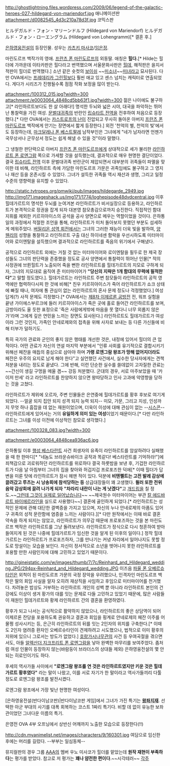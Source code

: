 http://ghostlightning.files.wordpress.com/2009/06/legend-of-the-galactic-heroes-027-hildegard-von-mariendorf.jpg
애니메이션판
attachment:/d0082545_4d3c210a78d3f.jpg
코믹스판

ヒルデガルド・フォン・マリーンドルフ (Hildegard von Mariendorf)
ヒルデガルド・フォン・ローエングラム (Hildegard von Lohengramm)[* 결혼 후.]

[[은하영웅전설]]의 등장인물. 성우는 [[카츠키 마사코]]/[[임은정]].

마린도르프 백작가의 영애. [[프란츠 폰 마린도르프]]의 외동딸. 애칭은 '''힐다.'''[* Hilde는 힐더에 가까운데 이타카판은 힐다라고 번역했으며 서울문화사판은 [[힐데]], 해적판은 을지서적판이 힐더로 번역했다.] 소년 같은 숏컷의 [[보이쉬]] ~~[[미소녀]]~~[[미녀]]라고 묘사된다. 다만 OVA에서는 [[프레데리카 그린힐]]보다 훨씬 애교 있고 센스 넘치는 캐릭터로 연출되었다. 게다가 시리즈가 진행될수록 점점 작화 보정을 많이 받는다.

attachment:/100312_015.jpg?width=300
attachment:/e0003064_4848cd5bb63f1.jpg?width=300
젊은 나이에도 불구하고[* 라인하르트보다도 한 살 아래다!] 명석한 두뇌와 넓은 시야, 대국을 파악하는 뛰어난 통찰력을 가진 여성. [[문벌대귀족]]의 반란인 [[립슈타트 전역]]을 전후하여 처음으로 등장했다.[* 다만 OVA에서는 [[카스트로프의 난]]이 진압되고 무사히 돌아온 아버지 [[프란츠 폰 마린도르프]] 백작에게 안기는 장면에서 짧게 등장한다.] 
외전 '천억의 별, 천억의 빛'에서도 등장하는데, [[마크달레나 폰 베스트팔레]] 남작부인은 그녀에게 "네가 남자라면 언젠가 국무상서나 군무상서 정도는 쉽게 해낼 수 있을 것"이라 말했다.

그 냉철한 판단력으로 아버지 [[프란츠 폰 마린도르프]]에게 상대적으로 세가 불리한 [[라인하르트 폰 로엔그람]] 쪽으로 가세할 것을 설득했는데, 결과적으로 매우 현명한 결단이었다. 결국 [[립슈타트 전역]] 이후 문벌대귀족 반란군이 제압되면서 대부분의 귀족들이 파멸을 맞이한 데 비해, 라인하르트 측에 가담한 마린도르프 가문은 귀족임에도 불구하고 그 영지나 재산 등을 온존시킬 수 있었다. 그녀가 설득한 귀족들 역시 재산과 생명, 그리고 일정 수준의 영향력을 유지할 수 있었다.

http://static.tvtropes.org/pmwiki/pub/images/hildegarde_2949.jpg
http://img171.imageshack.us/img171/1774/loghepisode48dvdcentral.jpg
이후 힐데가르트의 명석한 두뇌를 눈여겨본 라인하르트가 비서실장으로 등용하고, 라인하르트가 본격적으로 정권을 잡게 되자 대본영 참모총감으로까지 승진한다. 직접적인 함대 지휘를 제외한 키르히아이스의 공석을 공사 양면으로 메우는 역할이었을 것이다. 은하통일의 과정에서 적절한 조언을 통해, 라인하르트가 미처 돌아보지 못했던 부분도 섬세하게 메워주었다. [[버밀리온 성역 회전]]에서는 그녀의 그러한 재능이 더욱 빛을 발하여, [[양 웬리]]의 성향을 통찰하고 라인하르트 구출 대신 하이네센 함락을 우선시하도록 미터마이어와 로이엔탈을 설득했으며 결과적으로 라인하르트를 죽음의 위기에서 구해냈다.

공적으로 라인하르트 외에는 거칠 것 없는 미터마이어와 로이엔탈을 필두로 한 제국 장성들도 그녀의 판단력을 존중했을 정도로 공사 양면에서 통찰력이 뛰어난 인물[* 적의 사정권에 브륀힐트가 노출되어 죽을 뻔한 라인하르트를 힐데가르트의 지모로 구하게 되자, 그녀의 지모대로 움직여 준 미터마이어가 '''"당신의 지략은 1개 함대의 무력에 필적한다"'''고 말할 정도였다.]. 힐데가르트는 라인하르트 주변 참모들이 라인하르트의 공적 영역에만 협력하다시피 한 것에 비해[* 친우 키르히아이스가 죽어 라인하르트가 쇼크 상태에 빠질 때나, 여자에 통 관심이 없는 라인하르트의 혼사 문제 정도나 걱정했었다.] 여성답게(?) 사적 문제도 걱정했다.[* OVA에서는 [[제8차 이제르론 공방전]] 전, 워프 실험을 끝낸 가이에스부르크에 들러 키르히아이스가 죽은 곳에 홀로 들어간 라인하르트를 보며, 금방이라도 울 듯한 표정으로 '죽은 사람에게밖에 마음을 못 열다니 너무 외롭지 않은가'라며 그에게 깊은 연민을 느끼는 장면도 묘사된다.] 라인하르트도 힐데가르트가 여성이라 그런 것인지, 가족인 안네로제와의 접촉을 위해 사자로 보내는 등 다른 가신들에 비해 터부가 덜하기도.

특히 국가의 관료와 군인의 좋지 않은 행태를 개선한 것은, 내정에 있어서 힐더의 큰 업적이다. 어떤 관료가 자신의 연설 마지막 부분에서 "인류 사회를 유기적으로 결합시키기 위해선 페잔을 매듭의 중심으로 삼아야 하며 '''가령 로엔그람 왕조가 망해 없어지더라도''' 페잔은 우주의 요지로 남게 해야 한다"고 실언했던 사건에서, 실수한 당사자에게는 견책 처분을 내리는 정도로 끝냈다. 그에 반해, 이런 단순한 실수를 쓸데없이 고자질한 관료는 ~~간신이 생길 구멍을 메울 겸~~ 강등 처분했다. 군대의 경우, 서로 마주보았을 때 '카이저 만세' 라고 라인하르트를 찬양하지 않으면 왕따당하고 인사 고과에 악영향을 당하는 것을 고쳤다.

라인하르트가 제위에 오르자, 주변 인물들은 은연중에 힐데가르트를 황후 후보로 여기게 되었다. --얼굴 되지 집안 되지 성격 되지 능력 되지-- 미모, 가문, 그리고 지성, 인성까지 무엇 하나 흠잡을 데 없는 재원이었으며, 더욱이 이성에 대해 관심이 없는 --[[시스콘]]-- 라인하르트에게 있어서는 거의 '''유일하게 의미 있는 여성'''이었기 때문이다.[* 다만 라인하르트는 그녀를 이성 이전에 이상적인 참모로 생각했다.]

attachment:/100328_083.jpg?width=300

attachment:/e0003064_4848cea936ac6.jpg

은하통일 이후 [[행성 베스타란트]] 사건 희생자의 유족이 라인하르트를 암살하려다 실패했을 때 한 한마디[* "네놈도 브라운슈바이크 공작과 똑같다! 베스타란트를 기억하라!"]에 죄책감으로 괴로워하던 라인하르트를 위로하다 결국 하룻밤을 보낸 후, 기겁한 라인하르트가 다음 날 아침부터 그녀의 집을 찾아와 허겁지겁 프로포즈한 덕에[* 이때 힐더가 답변을 미룬 탓에 라인하르트가 잠시 헤맨 적이 있다. 덕분에 '''비텐펠트는 고전 발레 감상에 끌려갔고 루츠는 시 낭송회에 참석당하는 등''' 상급대장들이 꽤 고생했다. '''뮐러 또한 전위 음악 감상회에 끌려 나가게 되자''' '''"차라리 내란이 나는 게 낫겠다"'''고 [[개드립]]을 칠 정도.~~[[그런데 그것이 실제로 일어났습니다]]~~ ~~제국원수 미터마이어는 부관 [[칼 에드바르트 바이에르라인]]을 실드로 사용했다~~] 결혼에 골인하게 되었다.[* 라인하르트는 성적인 문제에 관해 대단한 결벽증을 가지고 있으며, 자신의 누나 안네로제의 아픔도 있어 구 귀족의 성적 문란함에 염증을 느끼는 사람이다.][* 다만 원작에서는 이때 바로 결혼 약속을 하게 되지는 않았고, 라인하르트가 의무감 때문에 프로포즈하는 것을 본 마린도르프 백작은 라인하르트를 그냥 돌려보낸다. 라인하르트가 정식으로 다시 청혼하여 받아들여지게 된 것은 나중에 힐데가르트가 임신한 것을 알게 된 이후의 일이다.] 정작 힐데가르트는 라인하르트가 프로포즈하자, 그를 만나기는 커녕 자리에서 일어나지도 못할 정도로 망설이는 모습을 보인다. 자신이 정서적으로 소년을 벗어나지 못한 라인하르트를 포용할 만한 사람인지에 대해 고민하고 있었기 때문이다. 

http://gineistatic.com/w/images/thumb/7/7c/Reinhard_and_Hildegard_wedding.JPG/294px-Reinhard_and_Hildegard_wedding.JPG
이즈음 [[파울 폰 오베르슈타인]]은 외척이 된 마린도르프 가문의 국정 장악을 우려했으나, 인격자인 마린도르프 백작은 딸의 회임 사실을 알자 오히려 재상직을 사임하고 후임으로 미터마이어를 천거했다. 차려놓은 밥상도 거부하는 라인하르트 개인의 성벽 뿐 아니라 라인하르트 본인의 건강에도 이상이 생겨 황가의 대를 잇는 문제로 다들 고민하고 있었기 때문에, 많은 사람들이 재원인 힐데가르트와 황제 라인하르트 간의 결혼을 환영하였다.

황후가 되고 나서는 공식적으로 활약하지 않았으나, 라인하르트의 좋은 상담역이 되어 이제르론 잔당을 포용하도록 권유하고 결혼과 회임을 핑계로 안네로제의 페잔 이주를 어물쩡 성사시키는 등, 은근히 라인하르트의 뒤를 잇는 2인자의 위치를 구축한다.[* 이때도 2인자 염려증 환자인 오베르슈타인이 견제하려고 시도했으나, 법적으로 이미 황후의 지위에 있으니 그로서는 방도가 없었다.] [[호랑가시나무관]]의 사건 등 우여곡절을 겪으면서도, 아들 [[알렉산더 지크프리트 폰 로엔그람]]을 낳아 완벽한 마무리를 보여주었다. 좀처럼 여성 인물이 등장하지 않는(바람둥이 브라더스의 상대들 제외) 은하영웅전설의 몇 안 되는 히로인이기도 하다.

후세의 역사가들 사이에서 '''"로엔그람 왕조를 연 것은 라인하르트였지만 키운 것은 힐데가르트 황후였다"''' 라는 말이 나왔고, 이를 서로 자기가 한 말이라고 역사가들끼리 다툴 정도로 로엔그람 왕조를 발전시켰다. 

로엔그람 왕조에서 가장 빛난 현명한 여성이다.

[은하영웅전설(반다이남코판)|반다이남코판 게임]에서 그녀가 가진 특기는 '''[[왕좌지재]]'''. 선택한 아군 부대의 사기를 대폭 회복하는 코스트 1짜리 특기다. 비할 데 없이 유능한 보좌관이었던 그녀다운 이름의 특기.

은영전 OVA 4부 오프닝에서 상반신 어깨까지 노출한 모습으로 등장한다(!!)

http://cdn.myanimelist.net/images/characters/9/160301.jpg
여담으로 임신한 후에는 머리를 길렀다. --부부는 일심동체--

뮤지컬판의 경우 그룹 [[AAA]]의 멤버 우노 미사코가 힐더를 맡았는데 '''원작 재현이 부족하다'''는 평가를 받았다. 참고로 저 평가는 '''꽤나 얌전한 편이다'''.~~시각테러~~
[[각주]]
